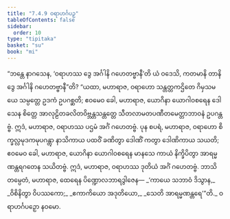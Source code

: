 ```yaml
---
title: "7.4.9 ဝရာဟင်္ဂပဉှ"
tableOfContents: false
sidebar:
  order: 10
type: "tipitaka"
basket: "su"
book: "mi"
---
```



<DynamicBreadcrumb />

<Division number="263" book="mi">

<Paragraph number="1873" book="mi">
“ဘန္တေ နာဂသေန, ‘ဝရာဟဿ ဒွေ အင်္ဂါနိ ဂဟေတဗ္ဗာနီ’တိ ယံ ဝဒေသိ, ကတမာနိ တာနိ ဒွေ အင်္ဂါနိ ဂဟေတဗ္ဗာနီ”တိ? “ယထာ, မဟာရာဇ, ဝရာဟော သန္တတ္တကဌိတေ ဂိမှသမယေ သမ္ပတ္တေ ဥဒကံ ဥပဂစ္ဆတိ; ဧဝမေဝ ခေါ, မဟာရာဇ, ယောဂိနာ ယောဂါဝစရေန ဒေါသေန စိတ္တေ အာလုဠိတခလိတဝိဗ္ဘန္တသန္တတ္တေ သီတလာမတပဏီတမေတ္တာဘာဝနံ ဥပဂန္တဗ္ဗံ. ဣဒံ, မဟာရာဇ, ဝရာဟဿ ပဌမံ အင်္ဂံ ဂဟေတဗ္ဗံ.
</Paragraph>

<Paragraph number="1874" book="mi">
ပုန စပရံ, မဟာရာဇ, ဝရာဟော စိက္ခလ္လမုဒကမုပဂန္တွာ နာသိကာယ ပထဝိံ ခဏိတွာ ဒေါဏိံ ကတွာ ဒေါဏိကာယ သယတိ; ဧဝမေဝ ခေါ, မဟာရာဇ, ယောဂိနာ ယောဂါဝစရေန မာနသေ ကာယံ နိက္ခိပိတွာ အာရမ္မဏန္တရဂတေန သယိတဗ္ဗံ. ဣဒံ, မဟာရာဇ, ဝရာဟဿ ဒုတိယံ အင်္ဂံ ဂဟေတဗ္ဗံ. ဘာသိတမ္ပေတံ, မဟာရာဇ, ထေရေန ပိဏ္ဍောလဘာရဒွါဇေန—
</Paragraph>

<Paragraph number="1875" type="verses" book="mi">
_‘ကာယေ သဘာဝံ ဒိသွာန,_  
_ဝိစိနိတွာ ဝိပဿကော;_  
_ဧကာကိယော အဒုတိယော,_  
_သေတိ အာရမ္မဏန္တရေ’”တိ._  


</Paragraph>
</Division>

<Paragraph number="1876" type="center" book="mi">
ဝရာဟင်္ဂပဉှော နဝမော.
</Paragraph>
